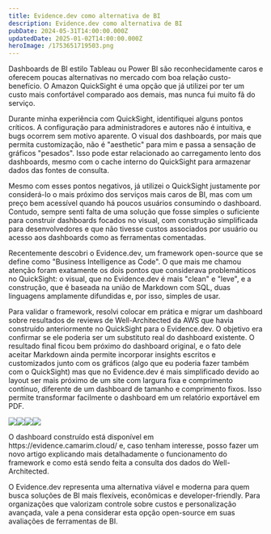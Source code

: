```yaml
---
title: Evidence.dev como alternativa de BI
description: Evidence.dev como alternativa de BI
pubDate: 2024-05-31T14:00:00.000Z
updatedDate: 2025-01-02T14:00:00.000Z
heroImage: /1753651719503.png
---
```


Dashboards de BI estilo Tableau ou Power BI são reconhecidamente caros e oferecem poucas alternativas no mercado com boa relação custo-benefício. O Amazon QuickSight é uma opção que já utilizei por ter um custo mais confortável comparado aos demais, mas nunca fui muito fã do serviço.

Durante minha experiência com QuickSight, identifiquei alguns pontos críticos. A configuração para administradores e autores não é intuitiva, e bugs ocorrem sem motivo aparente. O visual dos dashboards, por mais que permita customização, não é "aesthetic" para mim e passa a sensação de gráficos "pesados". Isso pode estar relacionado ao carregamento lento dos dashboards, mesmo com o cache interno do QuickSight para armazenar dados das fontes de consulta.

Mesmo com esses pontos negativos, já utilizei o QuickSight justamente por considerá-lo o mais próximo dos serviços mais caros de BI, mas com um preço bem acessível quando há poucos usuários consumindo o dashboard. Contudo, sempre senti falta de uma solução que fosse simples o suficiente para construir dashboards focados no visual, com construção simplificada para desenvolvedores e que não tivesse custos associados por usuário ou acesso aos dashboards como as ferramentas comentadas.

Recentemente descobri o Evidence.dev, um framework open-source que se define como "Business Intelligence as Code". O que mais me chamou atenção foram exatamente os dois pontos que considerava problemáticos no QuickSight: o visual, que no Evidence.dev é mais "clean" e "leve", e a construção, que é baseada na união de Markdown com SQL, duas linguagens amplamente difundidas e, por isso, simples de usar.

Para validar o framework, resolvi colocar em prática e migrar um dashboard sobre resultados de reviews de Well-Architected da AWS que havia construído anteriormente no QuickSight para o Evidence.dev. O objetivo era confirmar se ele poderia ser um substituto real do dashboard existente. O resultado final ficou bem próximo do dashboard original, e o fato dele aceitar Markdown ainda permite incorporar insights escritos e customizados junto com os gráficos (algo que eu poderia fazer também com o QuickSight) mas que no Evidence.dev é mais simplificado devido ao layout ser mais próximo de um site com largura fixa e comprimento contínuo, diferente de um dashboard de tamanho e comprimento fixos. Isso permite transformar facilmente o dashboard em um relatório exportável em PDF.

![](/1753654517118.png)![](/1753654574510.png)![](/1753654625783.png)![](/1753654663917.png)

O dashboard construído está disponível em https\://evidence.camarim.cloud/ e, caso tenham interesse, posso fazer um novo artigo explicando mais detalhadamente o funcionamento do framework e como está sendo feita a consulta dos dados do Well-Architected.

O Evidence.dev representa uma alternativa viável e moderna para quem busca soluções de BI mais flexíveis, econômicas e developer-friendly. Para organizações que valorizam controle sobre custos e personalização avançada, vale a pena considerar esta opção open-source em suas avaliações de ferramentas de BI.
